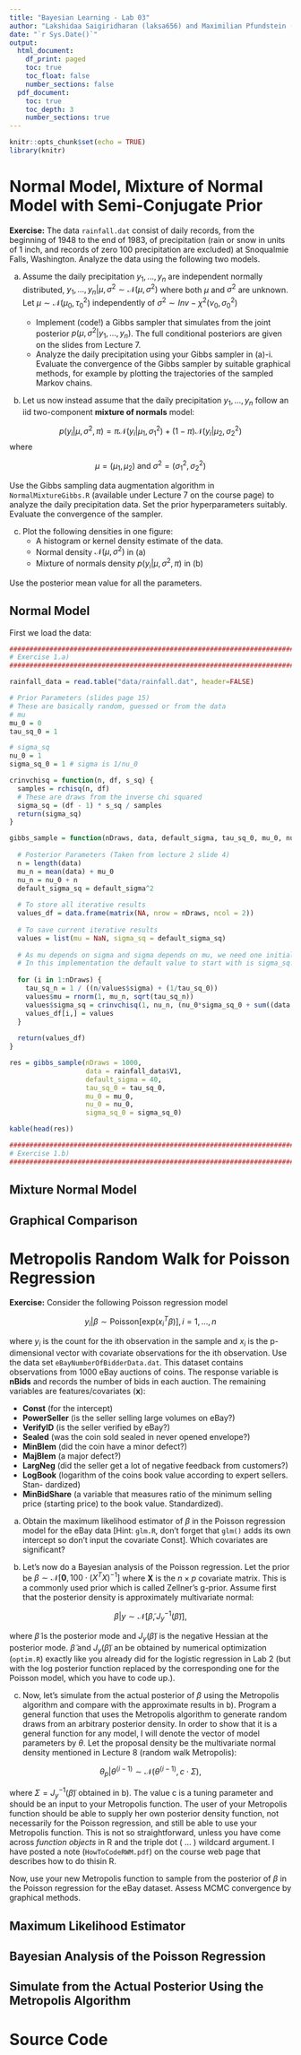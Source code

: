 ```yaml
---
title: "Bayesian Learning - Lab 03"
author: "Lakshidaa Saigiridharan (laksa656) and Maximilian Pfundstein (maxpf364)"
date: "`r Sys.Date()`"
output:
  html_document:
    df_print: paged
    toc: true
    toc_float: false
    number_sections: false
  pdf_document:
    toc: true
    toc_depth: 3
    number_sections: true
---
```


```r
knitr::opts_chunk$set(echo = TRUE)
library(knitr)
```

# Normal Model, Mixture of Normal Model with Semi-Conjugate Prior

**Exercise:** The data `rainfall.dat` consist of daily records, from the beginning of 1948 to the end of 1983, of precipitation (rain or snow in units of 1 inch, and records of zero 100 precipitation are excluded) at Snoqualmie Falls, Washington. Analyze the data using the following two models.

a) Assume the daily precipitation ${y_1,...,y_n}$ are independent normally distributed, $y_1,...,y_n|\mu,\sigma^2 \sim \mathcal{N}(\mu,\sigma^2)$ where both $\mu$ and $\sigma^2$ are unknown. Let $\mu \sim \mathcal{N}(\mu_0,\tau_0^2)$ independently of $\sigma^2 \sim Inv-\chi^2(\nu_0, \sigma_0^2)$

    - Implement (code!) a Gibbs sampler that simulates from the joint posterior $p(\mu,\sigma^2|y_1,...,y_n)$. The full conditional posteriors are given on the slides from Lecture 7.
    - Analyze the daily precipitation using your Gibbs sampler in (a)-i. Evaluate the convergence of the Gibbs sampler by suitable graphical methods, for example by plotting the trajectories of the sampled Markov chains.

b) Let us now instead assume that the daily precipitation ${y_1,...,y_n}$ follow an iid two-component **mixture of normals** model:

$$p(y_i|\mu,\sigma^2,\pi) = \pi \mathcal{N}(y_i|\mu_1, \sigma_1^2) + (1 - \pi) \mathcal{N}(y_i|\mu_2, \sigma_2^2)$$
where

$$\mu = (\mu_1, \mu_2) \; \text{and} \; \sigma^2 = (\sigma_1^2, \sigma_2^2)$$

Use the Gibbs sampling data augmentation algorithm in `NormalMixtureGibbs.R` (available under Lecture 7 on the course page) to analyze the daily precipitation data. Set the prior hyperparameters suitably. Evaluate the convergence of the sampler.

c) Plot the following densities in one figure:
    - A histogram or kernel density estimate of the data.
    - Normal density $\mathcal{N}(\mu, \sigma^2)$ in (a)
    - Mixture of normals density $p(y_i|\mu,\sigma^2,\pi)$ in (b)
    
Use the posterior mean value for all the parameters.

## Normal Model

First we load the data:

```r

################################################################################
# Exercise 1.a)
################################################################################

rainfall_data = read.table("data/rainfall.dat", header=FALSE)

# Prior Parameters (slides page 15)
# These are basically random, guessed or from the data
# mu
mu_0 = 0
tau_sq_0 = 1

# sigma_sq
nu_0 = 1
sigma_sq_0 = 1 # sigma is 1/nu_0

```

```r

crinvchisq = function(n, df, s_sq) {
  samples = rchisq(n, df)
  # These are draws from the inverse chi squared
  sigma_sq = (df - 1) * s_sq / samples
  return(sigma_sq)
}

```

```r

gibbs_sample = function(nDraws, data, default_sigma, tau_sq_0, mu_0, nu_0, sigma_sq_0) {
  
  # Posterior Parameters (Taken from lecture 2 slide 4)
  n = length(data)
  mu_n = mean(data) + mu_0
  nu_n = nu_0 + n
  default_sigma_sq = default_sigma^2
  
  # To store all iterative results
  values_df = data.frame(matrix(NA, nrow = nDraws, ncol = 2))
  
  # To save current iterative results
  values = list(mu = NaN, sigma_sq = default_sigma_sq)
  
  # As mu depends on sigma and sigma depends on mu, we need one initial value to start.
  # In this implementation the default value to start with is sigma_sq.
  
  for (i in 1:nDraws) {
    tau_sq_n = 1 / ((n/values$sigma) + (1/tau_sq_0))
    values$mu = rnorm(1, mu_n, sqrt(tau_sq_n))
    values$sigma_sq = crinvchisq(1, nu_n, (nu_0*sigma_sq_0 + sum((data - values$mu)^2))/(n + nu_0))
    values_df[i,] = values
  }
  
  return(values_df)
}

```

```r

res = gibbs_sample(nDraws = 1000,
                   data = rainfall_data$V1, 
                   default_sigma = 40,
                   tau_sq_0 = tau_sq_0,
                   mu_0 = mu_0,
                   nu_0 = nu_0,
                   sigma_sq_0 = sigma_sq_0)

kable(head(res))

```

```r

################################################################################
# Exercise 1.b)
################################################################################


```


## Mixture Normal Model

## Graphical Comparison

# Metropolis Random Walk for Poisson Regression

**Exercise:** Consider the following Poisson regression model

$$y_i|\beta \sim \text{Poisson}\left[ \text{exp}(x_i^T\beta)  \right], i = 1,...,n$$

where $y_i$ is the count for the ith observation in the sample and $x_i$ is the p-dimensional vector with covariate observations for the ith observation. Use the data set `eBayNumberOfBidderData.dat`. This dataset contains observations from 1000 eBay auctions of coins. The response variable is **nBids** and records the number of bids in each auction. The remaining variables are features/covariates (**x**):

- **Const** (for the intercept)
- **PowerSeller** (is the seller selling large volumes on eBay?)
- **VerifyID** (is the seller verified by eBay?)
- **Sealed** (was the coin sold sealed in never opened envelope?)
- **MinBlem** (did the coin have a minor defect?)
- **MajBlem** (a major defect?)
- **LargNeg** (did the seller get a lot of negative feedback from customers?)
- **LogBook** (logarithm of the coins book value according to expert sellers. Stan- dardized)
- **MinBidShare** (a variable that measures ratio of the minimum selling price (starting price) to the book value. Standardized).

a) Obtain the maximum likelihood estimator of $\beta$ in the Poisson regression model for the eBay data [Hint: `glm.R`, don’t forget that `glm()` adds its own intercept so don’t input the covariate Const]. Which covariates are significant?

b) Let’s now do a Bayesian analysis of the Poisson regression. Let the prior be $\beta \sim \mathcal{N}[\mathbf{0}, 100 \cdot (X^TX)^{-1}]$ where **X** is the $n \times p$ covariate matrix. This is a commonly used prior which is called Zellner’s g-prior. Assume first that the posterior density is approximately multivariate normal:

$$\beta|y \sim \mathcal{N}[\tilde{\beta}, J_y^{-1}(\tilde{\beta})],$$

where $\tilde{\beta}$ is the posterior mode and $J_y(\tilde{\beta})$ is the negative Hessian at the posterior mode. $\tilde{\beta}$ and $J_y(\tilde{\beta})$ an be obtained by numerical optimization (`optim.R`) exactly like you already did for the logistic regression in Lab 2 (but with the log posterior function replaced by the corresponding one for the Poisson model, which you have to code up.).

c) Now, let’s simulate from the actual posterior of $\beta$ using the Metropolis algorithm and compare with the approximate results in b). Program a general function that uses the Metropolis algorithm to generate random draws from an arbitrary posterior density. In order to show that it is a general function for any model, I will denote the vector of model parameters by $\theta$. Let the proposal density be the multivariate normal density mentioned in Lecture 8 (random walk Metropolis):

$$\theta_p|\theta^{(i-1)} \sim \mathcal{N}(\theta^{(i-1)}, c \cdot \Sigma),$$

where $\Sigma = J_y^{-1}(\tilde{\beta})$ obtained in b). The value c is a tuning parameter and should be an input to your Metropolis function. The user of your Metropolis function should be able to supply her own posterior density function, not necessarily for the Poisson regression, and still be able to use your Metropolis function. This is not so straightforward, unless you have come across *function objects* in R and the triple dot ( ... ) wildcard argument. I have posted a note (`HowToCodeRWM.pdf`) on the course web page that describes how to do thisin R.

Now, use your new Metropolis function to sample from the posterior of $\beta$ in the Poisson regression for the eBay dataset. Assess MCMC convergence by graphical methods.

## Maximum Likelihood Estimator

## Bayesian Analysis of the Poisson Regression

## Simulate from the Actual Posterior Using the Metropolis Algorithm

# Source Code

```r

```